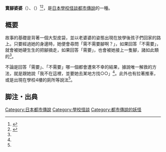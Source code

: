 '''賣腳婆婆'''（{{lang-ja|足売りばあさん}}）、（{{lang|ja|足売りババア}}）<ref name="松山ひろし">{{Cite book<!--|和書-->|author=松山ひろし|title=3本足のリカちゃん人形|publisher=[[イースト・プレス|イースト・プレス]]|year=2003|isbn=978-4-87257-410-4|pages=34-36頁}}</ref><ref name="知っておきたい">{{Cite book<!--|和書-->|author=一柳広孝監修|title=知っておきたい世界の幽霊・妖怪・都市伝説 |year=2008|publisher=[[西東社|西東社]]|series=なるほど!BOOK|isbn=978-4-7916-1568-1|pages=172頁}}</ref>，是[[日本|日本]][[學校怪談|學校怪談]][[都市傳說|都市傳說]]的一種。

== 概要 ==
故事的基礎是背著一個大型皮袋，並以老婆婆的姿態出現在放學後孩子們回家的路上。只要經過她的身邊時，她便會尋問「需不需要腳啊？」，如果回答「不需要」，就會被她硬生生的把腳摘走，如果回答「需要」，也會被她接上一隻腳，諸如此類的<ref name="松山ひろし" />。

不論是回答「需要」、「不需要」哪一個都會遭來不幸的結果，據說唯一解救的方法，就是跟她說「我不在這裡，並要她去某地方找○○」<ref name="松山ひろし" />。此外也有拉著推車，或是出現在學校4樓的廁所等說法<ref name="知っておきたい" />。

== 脚注・出典 ==
{{Reflist}}

{{DEFAULTSORT:賣腳婆婆}}

[[Category:日本都市傳說|Category:日本都市傳說]]
[[Category:學校怪談|Category:學校怪談]]
[[Category:都市傳說的妖怪|Category:都市傳說的妖怪]]